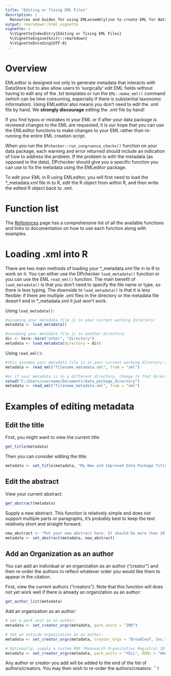 ```yaml
---
title: "Editing or fixing EML Files"
description: |
  Resources and Guides for using EMLassemblyline to create EML for National Park Service data packages
output: rmarkdown::html_vignette
vignette: >
  %\VignetteIndexEntry{Editing or fixing EML Files}
  %\VignetteEngine{knitr::rmarkdown}
  %\VignetteEncoding{UTF-8}
---
```

# Overview
EMLeditor is designed not only to generate metadata that interacts with DataStore but to also allow users to 'surgically' edit EML fields without having to edit any of the .txt templates or run the `EML::make_eml()` command (which can be time consuming, especially if there is substantial taxonomic information). Using EMLeditor also means you don't need to edit the .xml file by hand. We **strongly discourage** editing the .xml file by hand!

If you find typos or mistakes in your EML or if after your data package is reviewed changes to the EML are requested, it is our hope that you can use the EMLeditor functions to make changes to your EML rather than re-running the entire EML creation script.

When you run the `DPchecker::run_congruence_checks()` function on your data package, each warning and error returned should include an indication of how to address the problem. If the problem is with the metadata (as opposed to the data), DPchecker should give you a specific function you can use to fix the metadata using the EMLeditor package.

To edit your EML in R using EMLeditor, you will first need to load the *_metadata.xml file in to R, edit the R object from within R, and then write the edited R object back to .xml.

# Function list
The [References](../reference/index.html) page has a comprehensive list of all the available functions and links to documentation on how to use each function along with examples.

# Loading .xml into R
There are two main methods of loading your \*_metadata.xml file in to R to work on it. You can either use the DPchecker `load_metadata()` function or you can use the EML `read_eml()` function. The main benefit of `load_metadata()` is that you don't need to specify the file name or type, so there is less typing. The downside to `load_metadata()` is that it is less flexible: if there are multiple .xml files in the directory or the metadata file doesn't end in \*_metadata.xml it just won't work.

Using `load_metadata()`:
```r
#assuming your metadata file is in your current working directory:
metadata <- load_metadata()

#assuming your metadata file is in another directory:
dir <- here::here("other", "directory")
metadata <- load_metadata(directory = dir)
```

Using `read_eml()`:
```r
#this assumes your metadata file is in your current working directory and is called 'filename_metadata.xml'
metadata <- read_eml("filename_metadata.xml", from = "xml")

#or if your metadata is in a different directory, change to that directory:
setwd("C:/Users/username/Documents/data_package_directory")
metadata <- read_eml("filename_metadata.xml", from = "xml")
```

# Examples of editing metadata

## Edit the title

First, you might want to view the current title:
```r
get_title(metadata)
```

Then you can consider editing the title:
```r
metadata <- set_title(metadata, "My New and Improved Data Package Title")
```

## Edit the abstract
View your current abstract:
```r
get_abstract(metadata)
```

Supply a new abstract. This function is relatively simple and does not support multiple parts or paragraphs, it's probably best to keep the text relatively short and straight forward.
```r
new_abstract <- "Put your new abstract here. It should be more than 20 words and shoudl be sufficient for a knowledgeable person to understand what whas done, when, and where including both data collection and data QA/QC but does nto need to be as detailed as a methods statement"
metadata <- set_abstract(metadata, new_abstract)
```

## Add an Organization as an author
You can add an individual or an organization as an author ("creator") and then re-order the authors to reflect whatever order you would like them to appear in the citation.

First, view the current authors ("creators"). Note that this function will does not yet work well if there is already an organization as an author:
```r
get_author_list(metadata)
```

Add an organization as an author:
```r
# Set a park unit as an author:
metadata <- set_creator_orgs(metadata, park_units = "IMD")

# Set an outside organization as an author:
metadata <- set_creator_orgs(metadata, creator_orgs = "Broadleaf, Inc.")

# Optionally, supply a custom ROR (Reasearch Organization Registry) ID if you have one:
metadata <- set_creator_orgs(metadata, park_units = "YELL", RORs = "04rw5yk74")
```

Any author or creator you add will be added to the end of the list of authors/creators. You may then wish to re-order the authors/creators:
```r





